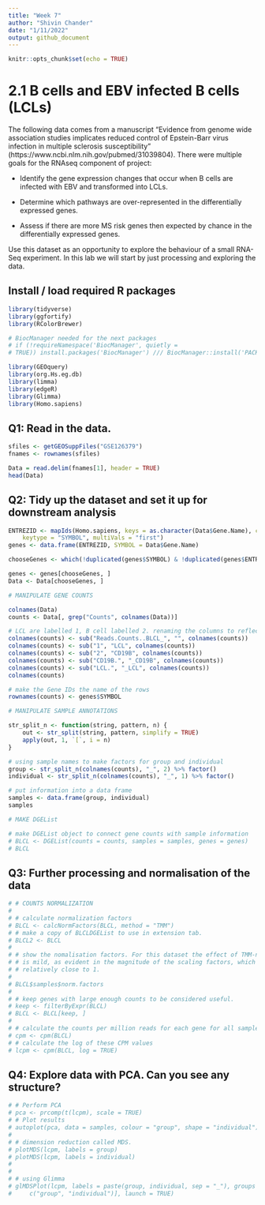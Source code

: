 ```yaml
---
title: "Week 7"
author: "Shivin Chander"
date: "1/11/2022"
output: github_document
---
```


```r
knitr::opts_chunk$set(echo = TRUE)
```


# 2.1 B cells and EBV infected B cells (LCLs)

The following data comes from a manuscript “Evidence from genome wide association studies implicates reduced control of Epstein-Barr virus infection in multiple sclerosis susceptibility” (https://www.ncbi.nlm.nih.gov/pubmed/31039804). There were multiple goals for the RNAseq component of project:

* Identify the gene expression changes that occur when B cells are infected with EBV and transformed into LCLs.

* Determine which pathways are over-represented in the differentially expressed genes.

* Assess if there are more MS risk genes then expected by chance in the differentially expressed genes.

Use this dataset as an opportunity to explore the behaviour of a small RNA-Seq experiment. In this lab we will start by just processing and exploring the data.


## Install / load required R packages

```r
library(tidyverse)
library(ggfortify)
library(RColorBrewer)

# BiocManager needed for the next packages
# if (!requireNamespace('BiocManager', quietly =
# TRUE)) install.packages('BiocManager') /// BiocManager::install('PACKAGENAME')

library(GEOquery)
library(org.Hs.eg.db)
library(limma)
library(edgeR)
library(Glimma)
library(Homo.sapiens)

```


## Q1: Read in the data.

```r

sfiles <- getGEOSuppFiles("GSE126379")
fnames <- rownames(sfiles)

Data = read.delim(fnames[1], header = TRUE)
head(Data)

```

## Q2: Tidy up the dataset and set it up for downstream analysis

```r

ENTREZID <- mapIds(Homo.sapiens, keys = as.character(Data$Gene.Name), column = c("ENTREZID"), 
    keytype = "SYMBOL", multiVals = "first")
genes <- data.frame(ENTREZID, SYMBOL = Data$Gene.Name)

chooseGenes <- which(!duplicated(genes$SYMBOL) & !duplicated(genes$ENTREZID))

genes <- genes[chooseGenes, ]
Data <- Data[chooseGenes, ]
```
```r

# MANIPULATE GENE COUNTS

colnames(Data)
counts <- Data[, grep("Counts", colnames(Data))]

# LCL are labelled 1, B cell labelled 2. renaming the columns to reflect this
colnames(counts) <- sub("Reads.Counts..BLCL_", "", colnames(counts))
colnames(counts) <- sub("1", "LCL", colnames(counts))
colnames(counts) <- sub("2", "CD19B", colnames(counts))
colnames(counts) <- sub("CD19B.", "_CD19B", colnames(counts))
colnames(counts) <- sub("LCL.", "_LCL", colnames(counts))
colnames(counts)

```

```r
# make the Gene IDs the name of the rows
rownames(counts) <- genes$SYMBOL
```

```r
# MANIPULATE SAMPLE ANNOTATIONS

str_split_n <- function(string, pattern, n) {
    out <- str_split(string, pattern, simplify = TRUE)
    apply(out, 1, `[`, i = n)
}

# using sample names to make factors for group and individual
group <- str_split_n(colnames(counts), "_", 2) %>% factor()
individual <- str_split_n(colnames(counts), "_", 1) %>% factor()

# put information into a data frame
samples <- data.frame(group, individual)
samples
```
```r
# MAKE DGEList

# make DGEList object to connect gene counts with sample information
# BLCL <- DGEList(counts = counts, samples = samples, genes = genes)
# BLCL
```

## Q3: Further processing and normalisation of the data

```r
# # COUNTS NORMALIZATION
# 
# # calculate normalization factors
# BLCL <- calcNormFactors(BLCL, method = "TMM")
# # make a copy of BLCLDGEList to use in extension tab.
# BLCL2 <- BLCL
# 
# # show the nomalisation factors. For this dataset the effect of TMM-normalisation
# # is mild, as evident in the magnitude of the scaling factors, which are all
# # relatively close to 1.
# 
# BLCL$samples$norm.factors
# 
# # keep genes with large enough counts to be considered useful.
# keep <- filterByExpr(BLCL)
# BLCL <- BLCL[keep, ]
# 
# # calculate the counts per million reads for each gene for all samples
# cpm <- cpm(BLCL)
# # calculate the log of these CPM values
# lcpm <- cpm(BLCL, log = TRUE)
```

## Q4: Explore data with PCA. Can you see any structure?

```r
# # Perform PCA
# pca <- prcomp(t(lcpm), scale = TRUE)
# # Plot results
# autoplot(pca, data = samples, colour = "group", shape = "individual")
# 
# # dimension reduction called MDS.
# plotMDS(lcpm, labels = group)
# plotMDS(lcpm, labels = individual)
# 
# 
# # using Glimma
# glMDSPlot(lcpm, labels = paste(group, individual, sep = "_"), groups = BLCL$samples[, 
#     c("group", "individual")], launch = TRUE)
```




